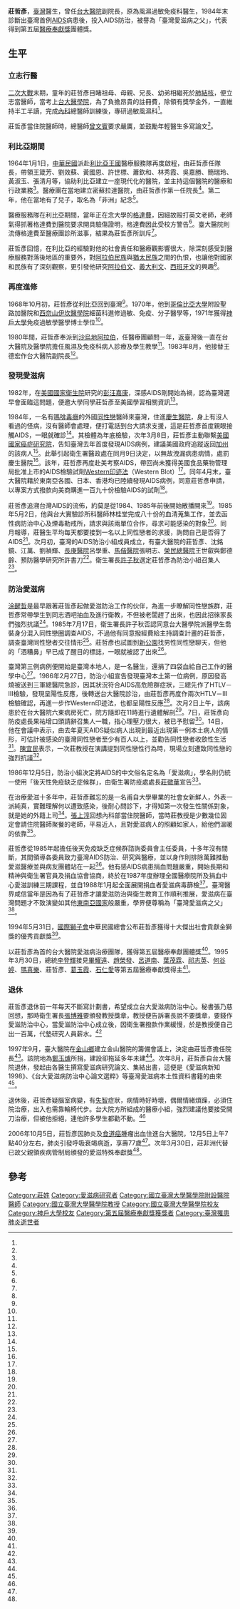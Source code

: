 {{noteTA
|1=zh-hant: 格達費; zh-hans: 卡扎菲;
}}
{{Infobox person
| name = 莊哲彥
| birth_date =1930年
| birth_place = {{TWN-JPN}}
| death_date = {{Death date and age|2006|12|05|1930|0|0}}
|death_place={{TWN}}[[臺北市|臺北市]][[中正區_(臺北市)|中正區]][[台大醫院|台大醫院]]
| alma mater=國立臺灣大學<br />神戶大學
| Sex =男
| spouse =
| religion =
| honours =醫療奉獻獎（1995年）
}}
'''莊哲彥'''{{BD|1930年||2006年|12月5日}}，[[臺灣|臺灣]]醫生，曾任[[台大醫院|台大醫院]]副院長，原為風濕過敏免疫科醫生，1984年末診斷出臺灣首例[[AIDS|AIDS]]病患後，投入AIDS防治，被譽為「臺灣愛滋病之父」，代表得到第五屆[[醫療奉獻獎|醫療奉獻獎]]團體獎。

== 生平 ==
===立志行醫===
[[二次大戰|二次大戰]]末期，童年的莊哲彥目睹祖母、母親、兄長、幼弟相繼死於[[肺結核|肺結核]]，便立志當醫師，當考上[[台大醫學院|台大醫學院]]，為了負擔昂貴的註冊費，除領有獎學金外，一直維持半工半讀，完成[[內科|內科]]總醫師訓練後，專研過敏風濕科<ref name="李淑娟2"/>。

莊哲彥當住院醫師時，總醫師[[曾文賓|曾文賓]]要求嚴厲，並鼓勵年輕醫生多寫論文<ref name="李淑娟3"/>。

===利比亞期間===
1964年1月1日，[[中華民國|中華民國]]派赴[[利比亞王國|利比亞王國]]醫療服務隊再度啟程，由莊哲彥任隊長，帶領王箴芳、劉效蘇、黃國恩、許世標、蕭欽和、林秀霞、吳嘉勝、簡瑞玲、黃淑玉、張清月等，協助利比亞建立一座現代化的醫院，並主持這個醫院的醫療和行政業務<ref name="1964-01-02"/>。醫療團在當地建立密蘇拉達醫院，由莊哲彥作第一任院長<ref name="1968-10-09"/>。第二年，他在當地有了兒子，取名為「非洲」紀念<ref name="施靜茹1"/>。

醫療服務隊在利比亞期間，當年正在念大學的[[格達費|格達費]]，因細故毆打英文老師，老師氣得抓著格達費到醫院要求開具驗傷證明，格達費因此受校方警告<ref name="詹建富1"/>。臺大醫院則流傳格達費至醫療團診所滋事，結果為莊哲彥所訓斥<ref name="翁"/>。

莊哲彥回憶，在利比亞的經驗對他的社會責任和醫療觀影響很大，除深刻感受到醫療服務對落後地區的重要外，對[[阿拉伯民族|阿拉伯民族]]與[[猶太民族|猶太民族]]之間的仇恨，也讓他對國家和民族有了深刻觀察，更引發他研究[[阿拉伯文|阿拉伯文]]、[[義大利文|義大利文]]、[[西班牙文|西班牙文]]的興趣<ref name="李淑娟2"/>。

===再度進修===
1968年10月初，莊哲彥從利比亞回到臺灣<ref name="1968-10-09"/>。1970年，他到[[哥倫比亞大學|哥倫比亞大學]]附設聖路加醫院和[[西奈山伊坎醫學院|西奈山伊坎醫學院]]細菌科進修過敏、免疫、分子醫學等，1971年獲得[[神戶大學|神戶大學]]免疫過敏學醫學博士學位<ref name="李淑娟2"/>。

1980年間，莊哲彥奉派到[[沙烏地阿拉伯|沙烏地阿拉伯]]，任醫療團顧問一年，返臺灣後一直在台大醫院及醫學院擔任風濕及免疫科病人診療及學生教學<ref name="李淑娟2"/>。1983年8月，他接替王德宏作台大醫院副院長<ref name="1983-08-05"/>。

===發現愛滋病===
{{Main|台灣愛滋病情況}}
1982年，在[[國家衛生院_(美國)|美國國家衛生院]]研究的[[彭汪嘉康|彭汪嘉康]]，深感AIDS剛開始為禍，認為臺灣遲早會面臨這問題，便邀大學同學莊哲彥至美國學習相關資訊<ref name="李淑娟1"/>。

1984年，一名有[[嗎啡|嗎啡]][[毒癮|毒癮]]的外國[[同性戀|同性戀]]醫師來臺灣，住進[[慶生醫院|慶生醫院]]，身上有沒人看過的怪病，沒有醫師會處理，便打電話到台大請求支援，這是莊哲彥首度親眼接觸AIDS，一眼就確診<ref name="施靜茹2"/>。其檢體為年底檢驗，次年3月8日，莊哲彥主動聯繫[[美國國家癌症研究院|美國國家癌症研究院]]，告知臺灣去年首度發現AIDS病例，建議美國政府追蹤返回[[加州|加州]]的該病人<ref name="1985-03-09"/>。此舉引起衛生署醫政處在同月9日決定，以無故洩漏病患病情，處罰慶生醫院<ref name="1985-03-10"/>。該年，莊哲彥再度赴美考察AIDS，帶回尚未獲得美國食品藥物管理局批准上市的AIDS檢驗試劑[[Western印迹法|Western印迹法]]（Western Blot）<ref name="1986-03-05"/>。同年4月末，臺大醫院藉於東南亞各國、日本、香港均已陸續發現AIDS病例，同意莊哲彥申請，以專案方式撥款向美商購進一百九十份檢驗AIDS的試劑<ref name="1985-05-03"/>。

莊哲彥追溯台灣AIDS的流佈，約莫是從1984、1985年前後開始散播開來<ref name="李淑娟2"/>。1985年5月2日，他與台大實驗診所科醫師林桂堂完成八十份的血清蒐集工作，並去函性病防治中心及煙毒勒戒所，請求與該兩單位合作，尋求可能感染的對象<ref name="1985-05-03"/>。同月報導，莊醫生平均每天都要接到一名以上同性戀者的求援，詢問自己是否得了AIDS<ref name="1985-05-12"/>。次月初，臺灣的AIDS防治小組成員成立，有臺大醫院的莊哲彥、沈銘鏡、江萬、劉禎輝、[[長庚醫院|長庚醫院]]呂學重、[[馬偕醫院|馬偕醫院]]張明志、[[榮民總醫院|榮民總醫院]]王世叡與鄭德齡、預防醫學研究所許書刀<ref name="1985-06-04"/>。衛生署長[[許子秋|許子秋]]選定莊哲彥為防治小組召集人<ref name="1985-06-27"/>。

===防治愛滋病===
[[涂醒哲|涂醒哲]]是最早跟著莊哲彥起做愛滋防治工作的伙伴，為進一步瞭解同性戀族群，莊哲彥常帶學生到同志酒吧抽血及進行衛教，不但被老闆趕了出來，也因此招徠家長們強烈抗議<ref name="李淑娟2"/>。1985年7月17日，衛生署長許子秋否認同意台大醫學院派醫學生喬裝身分混入同性戀圈調查AIDS，不過他有同意撥經費給主持調查計畫的莊哲彥，調查臺灣同性戀者交往情形<ref name="1985-07-18"/>。莊哲彥也試圖到[[二二八公園|新公園]]找男性同性戀聊天，但他的「酒糟鼻」早已成了醒目的標誌，一眼就被認了出來<ref name="李淑娟2"/>。

臺灣第三例病例便開始是臺灣本地人，是一名醫生，還捐了四袋血給自己工作的醫學中心<ref name="施靜茹2"/>。1986年2月27日，防治小組宣告發現臺灣本土第一位病例，原因發高燒被送到三軍總醫院急診，因其狀況符合AIDS高危險群症狀，三總先作了HTLV－Ⅲ檢驗，發現呈陽性反應，後轉送台大醫院診治，由莊哲彥再度作兩次HTLV－Ⅲ檢驗確認，再進一步作Western印迹法，也都呈陽性反應<ref name="1986-02-28"/>。次月2日上午，該病患於在台大醫院六東病房死亡，院方隨即在11時進行遺體解剖<ref name="1986-03-03"/>。7日，莊哲彥向防疫處長果祐增口頭請辭召集人一職，指心理壓力很大，被已予慰留<ref name="1986-03-08"/>。14日，他在會議中表示，由去年夏天AIDS疑似病人出現到最近出現第一例本土病人的情形，可估計被感染的臺灣同性戀者至少有百人以上，並勸告同性戀者收歛性生活<ref name="1986-03-15"/>。[[陳宜民|陳宜民]]表示，一次莊教授在演講提到同性戀性行為時，現場立刻遭致同性戀的強烈抗議<ref name="李淑娟2"/>。

1986年12月5日，防治小組決定將AIDS的中文俗名定名為「愛滋病」，學名則仍統一使用「後天性免疫缺乏症候群」，由衛生署防疫處處長[[莊徵華|莊徵華]]宣告<ref name="1986-12-06"/>。

在治療愛滋十多年中，莊哲彥難忘的是一名甫自大學畢業的社會女新鮮人，外表一派純真，實難理解何以遭致感染，後耐心問診下，才得知第一次發生性關係對象，就是她的外籍上司<ref name="李淑娟2"/>。[[張上淳|張上淳]]回想內科部當住院醫師，當時莊教授是少數幾位固定會請住院醫師聚餐的老師，平易近人，且對愛滋病人的照顧如家人，給他們溫暖的依靠<ref name="李淑娟1"/>。

莊哲彥從1985年起擔任後天免疫缺乏症候群諮詢委員會主任委員，十多年沒有間斷，其間領導各委員致力臺灣AIDS防治、研究與醫療，並以身作則排除萬難推動愛滋醫療並與病友團體站在一起<ref name="黃庭郁"/>。他有感AIDS病患捐血問題嚴重，開始長期和精神與衛生署官員及捐血協會協商，終於在1987年度辦理全國醫療院所及捐血中心愛滋訓練三期課程，並自1988年1月起全面展開捐血者愛滋病毒篩檢<ref name="李淑娟2"/>。臺灣醫界咸信當年是因為有了莊哲彥才讓愛滋防治與衛生教育工作順利推展，愛滋病在臺灣問題才不致演變如其他[[東南亞國家|東南亞國家]]般嚴重，學界便尊稱為「臺灣愛滋病之父」<ref name="黃庭郁"/>。

1994年5月31日，[[國際獅子會|國際獅子會]]中華民國總會公布莊哲彥獲得十大傑出社會貢獻金獅獎的優秀貢獻獎<ref name="1994-06-01"/>。

以莊哲彥為首的台大醫院愛滋病治療團隊，獲得第五屆醫療奉獻團體獎<ref name="詹建富2"/>。1995年3月30日，總統[[李登輝|李登輝]]接見[[畢耀遠|畢耀遠]]、[[趙榮發|趙榮發]]、[[呂道南|呂道南]]、[[葉茂霖|葉茂霖]]、[[祁志英|祁志英]]、[[何谷婷|何谷婷]]、[[瑪喜樂|瑪喜樂]]、莊哲彥、[[葛玉霞|葛玉霞]]、[[石仁愛|石仁愛]]等第五屆醫療奉獻獎得主<ref name="張慧英"/>。

===退休===
莊哲彥退休前一年每天不斷寫計劃書，希望成立台大愛滋病防治中心。秘書張乃慈回想，那時衛生署長[[張博雅|張博雅]]要頒發教授獎章，教授便告訴署長說不要獎章，要錢作愛滋防治中心，當愛滋防治中心成立後，因衛生署撥款作業緩慢，於是教授便自己出一百萬，代墊研究人員薪水。<ref name="李淑娟1"/>

1997年9月，臺大醫院在[[金山區_(臺灣)|金山鄉]]建立金山醫院的籌備會議上，決定由莊哲彥擔任院長<ref name="1997-09-23"/>。該院地為[[鄭玉爐|鄭玉爐]]所捐，建設卻拖延多年未建<ref name="黃俊銘"/>。次年8月，莊哲彥自台大醫院退休，發起由各醫生撰寫愛滋病研究論文、集結出書，這便是《愛滋病新知1998》、《台大愛滋病防治中心論文選粹》等臺灣愛滋病本土性資料書籍的由來<ref name="李淑娟2"/>。

退休後，莊哲彥疑腦室病變，有[[失智|失智]]症狀，病情時好時壞，偶爾情緒煩躁，必須住院治療，出入也需靠輪椅代步。台大院方所組成的醫療小組，強烈建議他要接受開刀治療，但被他拒絕，連他許多學生都勸不動。<ref name="詹建富2"/>

2006年10月5日，莊哲彥因肺炎及[[食道癌|食道癌]]腫瘤出血住進台大醫院，12月5日上午7點40分左右，肺炎引發呼吸衰竭病逝，享壽77歲<ref name="黃庭郁"/>。次年3月30日，莊非洲代替已故父親領疾病管制局頒發的愛滋特殊奉獻獎<ref name="施靜茹1"/>。

==參考==
{{portal box|人物|台灣|醫學}}
{{Reflist|3|refs=

<ref name="詹建富1">{{Cite news|url=|title=台大教授 當年親睹狂人 少年老格毆老師 鬧到醫院|author=詹建富|language=zh-tw|newspaper=聯合報|date=2011-08-25|accessdate=}}</ref>

<ref name="詹建富2">{{Cite news|url=|title=莊哲彥 疑患腦室病變 台灣愛滋病之父 腦部退化 病情時好時壞 病患聞之不勝唏噓|author=詹建富|language=zh-tw|newspaper=民生報|date=2004-07-06|accessdate=}}</ref>

<ref name="施靜茹1">{{Cite news|url=|title=非洲之父 奉獻愛滋 莊哲彥獲獎 台灣愛滋之父 曾任北非醫療隊長 兒子取名「非洲」 昨代父領獎|author=施靜茹|language=zh-tw|newspaper=聯合報|date=2007-03-31|accessdate=}}</ref>

<ref name="施靜茹2">{{Cite news|url=|title=台灣愛滋病之父 莊哲彥昨病逝|author=施靜茹|language=zh-tw|newspaper=聯合報|date=2006-12-06|accessdate=}}</ref>

<ref name="李淑娟1">{{Cite news|url=|title=我們和莊P的故事|author=李淑娟|language=zh-tw|newspaper=民生報|date=2004-12-01|accessdate=}}</ref>

<ref name="李淑娟2">{{Cite news|url=|title=莊哲彥 台灣愛滋病之父 為了病患 忘了自己|author=李淑娟|language=zh-tw|newspaper=民生報|date=2004-12-01|accessdate=}}</ref>

<ref name="李淑娟3">{{Cite news|url=|title=談醫錄 莊哲彥、曾文賓 話舊 鮮事一籮筐|author=李淑娟|language=zh-tw|newspaper=民生報|date=1998-10-15|accessdate=}}</ref>

<ref name="1986-12-06">{{Cite news|url=|title=衛署為AIDS正名|author=|language=zh-tw|newspaper=|date=1986-12-06|accessdate=}}</ref>

<ref name="1986-03-08">{{Cite news|url=|title=防治AIDS 動見觀瞻 莊哲彥請辭召集人|author=|language=zh-tw|newspaper=民生報|date=1986-03-08|accessdate=}}</ref>

<ref name="1986-03-05">{{Cite news|url=|title=台大引入墨跡試驗 衛署要求「補」報備|author=民生報|language=zh-tw|newspaper=|date=1986-03-05|accessdate=}}</ref>

<ref name="1985-07-18">{{Cite news|url=|title=派醫學生混入玻璃圈? 許子秋斷然否認!|author=民生報|language=zh-tw|newspaper=民生報|date=1985-07-18|accessdate=}}</ref>

<ref name="1985-06-27">{{Cite news|url=|title=AIDS防治小組昨首次開會決議： 確立診斷標準 統一公布病例 台大榮總為指定診療中心|author=|language=zh-tw|newspaper=民生報|date=1985-06-27|accessdate=}}</ref>

<ref name="1985-05-12">{{Cite news|url=|title=談醫錄 AIDS害慘莊哲彥|author=|language=zh-tw|newspaper=民生報|date=1985-05-12|accessdate=}}</ref>

<ref name="1985-05-03">{{Cite news|url=|title=防治AIDS邁出國內第一步 台大開始檢驗高危險群|author=|language=zh-tw|newspaper=民生報|date=1985-05-03|accessdate=}}</ref>

<ref name="1985-03-10">{{Cite news|url=|title=公布AIDS患者病情 醫政處認做法不當 決定處罰慶生醫院|author=|language=zh-tw|newspaper=聯合報|date=1985-03-10|accessdate=}}</ref>

<ref name="1985-03-09">{{Cite news|url=|title=莊哲彥與美聯繫 要求追蹤弗吉生|author=|language=zh-tw|newspaper=民生報|date=1985-03-09|accessdate=}}</ref>

<ref name="翁">{{Cite news|url=|title=人物春秋 莊哲彥面斥格達費|author=翁|language=zh-tw|newspaper=民生報|date=1983-08-16|accessdate=}}</ref>

<ref name="1983-08-05">{{Cite news|url=|title=台大副院長新職 改由莊哲彥接任|author=|language=zh-tw|newspaper=民生報|date=1983-08-05|accessdate=}}</ref>

<ref name="1968-10-09">{{Cite news|url=|title=非洲醫療戰 五壯士凱旋 我派利比亞醫療隊 首批五人載譽而回|author=|language=zh-tw|newspaper=聯合報|date=1968-10-09|accessdate=}}</ref>

<ref name="1964-01-02">{{Cite news|url=|title=醫療服務隊 昨啟程赴非 駐利農耕隊今返國|author=|language=zh-tw|newspaper=聯合報|date=1964-01-02|accessdate=}}</ref>

<ref name="1985-06-04">{{Cite news|url=|title=AIDS防治小組 成員名單已確定|author=|language=zh-tw|newspaper=民生報|date=1985-06-04|accessdate=}}</ref>

<ref name="1986-03-03">{{Cite news|url=|title=愛死病患者昨已死亡 發現病因遲不宣布 引起錯誤聯想 傳染不易 太過謹慎反而造成驚恐|author=|language=zh-tw|newspaper=聯合報|date=1986-03-03|accessdate=}}</ref>

<ref name="1986-02-28">{{Cite news|url=|title=國內出現第一個愛死病患者 未滿卅歲半昏迷有生命危險|author=|language=zh-tw|newspaper=聯合報|date=1986-02-28|accessdate=}}</ref>

<ref name="1986-03-15">{{Cite news|url=|title=愛死病來得太早了! 蜜月性潛伏期較醫界估計為短 國內被感染者估計至少一百人|author=|language=zh-tw|newspaper=聯合報|date=1986-03-15|accessdate=}}</ref>

<ref name="黃庭郁">{{Cite news|url=|title=台灣愛滋病之父 莊哲彥病逝|author=黃庭郁|language=zh-tw|newspaper=中國時報|date=2006-12-06|accessdate=}}</ref>

<ref name="1997-09-23">{{Cite news|url=|title=莊哲彥任金山醫院首屆院長|author=中國時報 |language=zh-tw|newspaper=中國時報|date=1997-09-23|accessdate=}}</ref>

<ref name="1994-06-01">{{Cite news|url=|title=第一屆十大傑出社會貢獻金獅獎名單公布李遠哲獲頒特別貢獻獎|author=|language=zh-tw|newspaper=|date=1994-06-01|accessdate=}}</ref>

<ref name="張慧英">{{Cite news|url=|title=李總統接見醫療奉獻獎得主|author=張慧英|language=zh-tw|newspaper=中國時報|date=1995-03-31|accessdate=}}</ref>

<ref name="黃俊銘">{{Cite news|url=|title=台大經營金山醫院 生變 鄭玉爐熱心捐地 不料碰到變局 特地拜會台大院長 爭取轉圜|author=黃俊銘|language=zh-tw|publisher=中國時報|date=2003-11-22|accessdate=}}</ref>

}}

{{Authority control}}
[[Category:莊姓|Category:莊姓]]
[[Category:愛滋病研究者|Category:愛滋病研究者]]
[[Category:國立臺灣大學醫學院附設醫院醫師|Category:國立臺灣大學醫學院附設醫院醫師]]
[[Category:國立臺灣大學醫學院教授|Category:國立臺灣大學醫學院教授]]
[[Category:國立臺灣大學醫學院校友|Category:國立臺灣大學醫學院校友]]
[[Category:神戶大學校友|Category:神戶大學校友]]
[[Category:第五屆醫療奉獻獎獲獎者|Category:第五屆醫療奉獻獎獲獎者]]
[[Category:臺灣罹患肺炎逝世者|Category:臺灣罹患肺炎逝世者]]